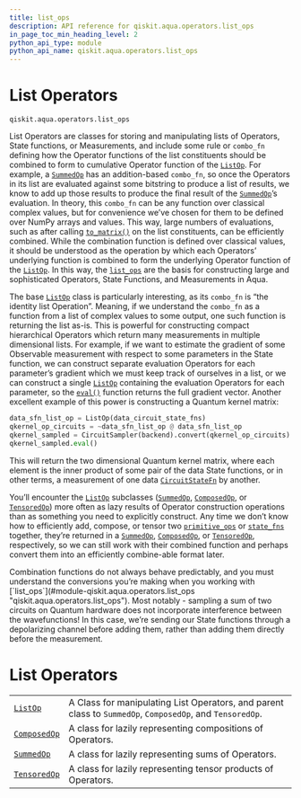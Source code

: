 ```yaml
---
title: list_ops
description: API reference for qiskit.aqua.operators.list_ops
in_page_toc_min_heading_level: 2
python_api_type: module
python_api_name: qiskit.aqua.operators.list_ops
---
```


<span id="module-qiskit.aqua.operators.list_ops" />

<span id="qiskit-aqua-operators-list-ops" />

# List Operators

`qiskit.aqua.operators.list_ops`

List Operators are classes for storing and manipulating lists of Operators, State functions, or Measurements, and include some rule or `combo_fn` defining how the Operator functions of the list constituents should be combined to form to cumulative Operator function of the [`ListOp`](qiskit.aqua.operators.list_ops.ListOp "qiskit.aqua.operators.list_ops.ListOp"). For example, a [`SummedOp`](qiskit.aqua.operators.list_ops.SummedOp "qiskit.aqua.operators.list_ops.SummedOp") has an addition-based `combo_fn`, so once the Operators in its list are evaluated against some bitstring to produce a list of results, we know to add up those results to produce the final result of the [`SummedOp`](qiskit.aqua.operators.list_ops.SummedOp "qiskit.aqua.operators.list_ops.SummedOp")’s evaluation. In theory, this `combo_fn` can be any function over classical complex values, but for convenience we’ve chosen for them to be defined over NumPy arrays and values. This way, large numbers of evaluations, such as after calling [`to_matrix()`](qiskit.aqua.operators.list_ops.ListOp#to_matrix "qiskit.aqua.operators.list_ops.ListOp.to_matrix") on the list constituents, can be efficiently combined. While the combination function is defined over classical values, it should be understood as the operation by which each Operators’ underlying function is combined to form the underlying Operator function of the [`ListOp`](qiskit.aqua.operators.list_ops.ListOp "qiskit.aqua.operators.list_ops.ListOp"). In this way, the [`list_ops`](#module-qiskit.aqua.operators.list_ops "qiskit.aqua.operators.list_ops") are the basis for constructing large and sophisticated Operators, State Functions, and Measurements in Aqua.

The base [`ListOp`](qiskit.aqua.operators.list_ops.ListOp "qiskit.aqua.operators.list_ops.ListOp") class is particularly interesting, as its `combo_fn` is “the identity list Operation”. Meaning, if we understand the `combo_fn` as a function from a list of complex values to some output, one such function is returning the list as-is. This is powerful for constructing compact hierarchical Operators which return many measurements in multiple dimensional lists. For example, if we want to estimate the gradient of some Observable measurement with respect to some parameters in the State function, we can construct separate evaluation Operators for each parameter’s gradient which we must keep track of ourselves in a list, or we can construct a single [`ListOp`](qiskit.aqua.operators.list_ops.ListOp "qiskit.aqua.operators.list_ops.ListOp") containing the evaluation Operators for each parameter, so the [`eval()`](qiskit.aqua.operators.list_ops.ListOp#eval "qiskit.aqua.operators.list_ops.ListOp.eval") function returns the full gradient vector. Another excellent example of this power is constructing a Quantum kernel matrix:

```python
data_sfn_list_op = ListOp(data_circuit_state_fns)
qkernel_op_circuits = ~data_sfn_list_op @ data_sfn_list_op
qkernel_sampled = CircuitSampler(backend).convert(qkernel_op_circuits)
qkernel_sampled.eval()
```

This will return the two dimensional Quantum kernel matrix, where each element is the inner product of some pair of the data State functions, or in other terms, a measurement of one data [`CircuitStateFn`](qiskit.aqua.operators.state_fns.CircuitStateFn "qiskit.aqua.operators.state_fns.CircuitStateFn") by another.

You’ll encounter the [`ListOp`](qiskit.aqua.operators.list_ops.ListOp "qiskit.aqua.operators.list_ops.ListOp") subclasses ([`SummedOp`](qiskit.aqua.operators.list_ops.SummedOp "qiskit.aqua.operators.list_ops.SummedOp"), [`ComposedOp`](qiskit.aqua.operators.list_ops.ComposedOp "qiskit.aqua.operators.list_ops.ComposedOp"), or [`TensoredOp`](qiskit.aqua.operators.list_ops.TensoredOp "qiskit.aqua.operators.list_ops.TensoredOp")) more often as lazy results of Operator construction operations than as something you need to explicitly construct. Any time we don’t know how to efficiently add, compose, or tensor two [`primitive_ops`](qiskit.aqua.operators.primitive_ops#module-qiskit.aqua.operators.primitive_ops "qiskit.aqua.operators.primitive_ops") or [`state_fns`](qiskit.aqua.operators.state_fns#module-qiskit.aqua.operators.state_fns "qiskit.aqua.operators.state_fns") together, they’re returned in a [`SummedOp`](qiskit.aqua.operators.list_ops.SummedOp "qiskit.aqua.operators.list_ops.SummedOp"), [`ComposedOp`](qiskit.aqua.operators.list_ops.ComposedOp "qiskit.aqua.operators.list_ops.ComposedOp"), or [`TensoredOp`](qiskit.aqua.operators.list_ops.TensoredOp "qiskit.aqua.operators.list_ops.TensoredOp"), respectively, so we can still work with their combined function and perhaps convert them into an efficiently combine-able format later.

<Admonition title="Note" type="note">
  Combination functions do not always behave predictably, and you must understand the conversions you’re making when you working with [`list_ops`](#module-qiskit.aqua.operators.list_ops "qiskit.aqua.operators.list_ops"). Most notably - sampling a sum of two circuits on Quantum hardware does not incorporate interference between the wavefunctions! In this case, we’re sending our State functions through a depolarizing channel before adding them, rather than adding them directly before the measurement.
</Admonition>

# List Operators

|                                                                                                       |                                                                                                          |
| ----------------------------------------------------------------------------------------------------- | -------------------------------------------------------------------------------------------------------- |
| [`ListOp`](qiskit.aqua.operators.list_ops.ListOp "qiskit.aqua.operators.list_ops.ListOp")             | A Class for manipulating List Operators, and parent class to `SummedOp`, `ComposedOp`, and `TensoredOp`. |
| [`ComposedOp`](qiskit.aqua.operators.list_ops.ComposedOp "qiskit.aqua.operators.list_ops.ComposedOp") | A class for lazily representing compositions of Operators.                                               |
| [`SummedOp`](qiskit.aqua.operators.list_ops.SummedOp "qiskit.aqua.operators.list_ops.SummedOp")       | A class for lazily representing sums of Operators.                                                       |
| [`TensoredOp`](qiskit.aqua.operators.list_ops.TensoredOp "qiskit.aqua.operators.list_ops.TensoredOp") | A class for lazily representing tensor products of Operators.                                            |

